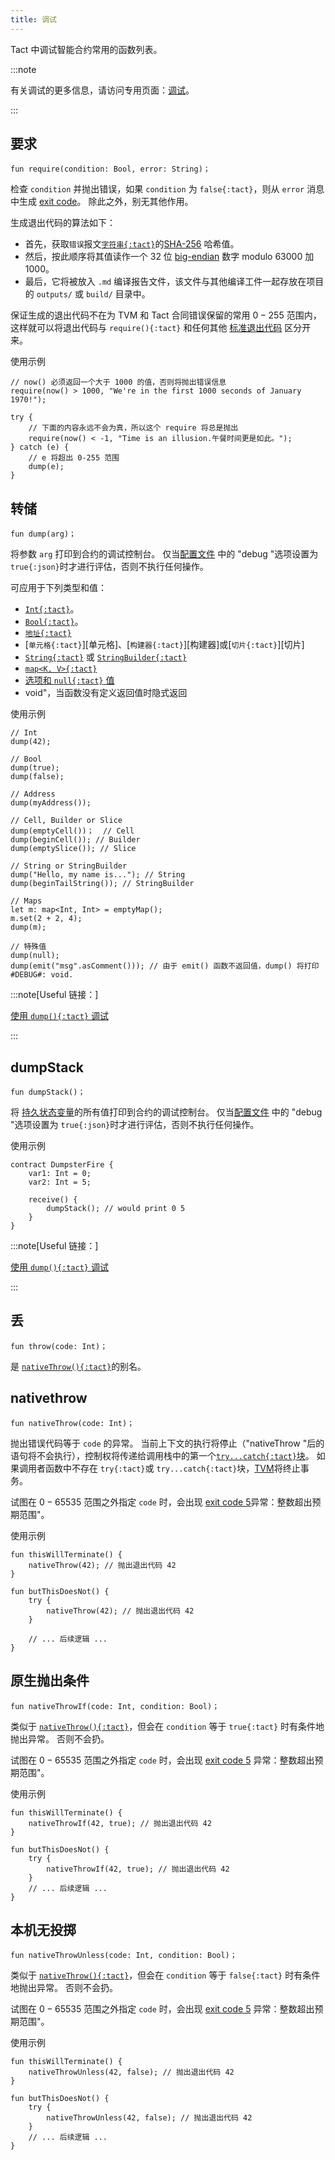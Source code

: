 ```yaml
---
title: 调试
---
```


Tact 中调试智能合约常用的函数列表。

:::note

  有关调试的更多信息，请访问专用页面：[调试](/book/debug)。

:::

## 要求

```tact
fun require(condition: Bool, error: String)；
```

检查 `condition` 并抛出错误，如果 `condition` 为 `false{:tact}`，则从 `error` 消息中生成 [exit code](/book/exit-codes)。 除此之外，别无其他作用。

生成退出代码的算法如下：

- 首先，获取`错误`报文[`字符串{:tact}`][p]的[SHA-256](https://en.wikipedia.org/wiki/SHA-2#Hash_standard) 哈希值。
- 然后，按此顺序将其值读作一个 32 位 [big-endian](https://en.wikipedia.org/wiki/Endianness) 数字 modulo $63000$ 加 $1000$。
- 最后，它将被放入 `.md` 编译报告文件，该文件与其他编译工件一起存放在项目的 `outputs/` 或 `build/` 目录中。

保证生成的退出代码不在为 TVM 和 Tact 合同错误保留的常用 $0 - 255$ 范围内，这样就可以将退出代码与 `require(){:tact}` 和任何其他 [标准退出代码](/book/exit-codes) 区分开来。

使用示例

```tact
// now() 必须返回一个大于 1000 的值，否则将抛出错误信息
require(now() > 1000, "We're in the first 1000 seconds of January 1970!");

try {
    // 下面的内容永远不会为真，所以这个 require 将总是抛出
    require(now() < -1, "Time is an illusion.午餐时间更是如此。");
} catch (e) {
    // e 将超出 0-255 范围
    dump(e);
}
```

## 转储

```tact
fun dump(arg)；
```

将参数 `arg` 打印到合约的调试控制台。 仅当[配置文件](/book/config) 中的 "debug "选项设置为 `true{:json}`时才进行评估，否则不执行任何操作。

可应用于下列类型和值：

- [`Int{:tact}`][int]。
- [`Bool{:tact}`][bool]。
- [`地址{:tact}`][p]
- [`单元格{:tact}`][单元格]、[`构建器{:tact}`][构建器]或[`切片{:tact}`][切片]
- [`String{:tact}`][p] 或 [`StringBuilder{:tact}`][p]
- [`map<K, V>{:tact}`](/book/maps)
- [选项和 `null{:tact}` 值](/book/optionals)
- void"，当函数没有定义返回值时隐式返回

使用示例

```tact
// Int
dump(42);

// Bool
dump(true);
dump(false);

// Address
dump(myAddress());

// Cell, Builder or Slice
dump(emptyCell())；  // Cell
dump(beginCell()); // Builder
dump(emptySlice()); // Slice

// String or StringBuilder
dump("Hello, my name is..."); // String
dump(beginTailString()); // StringBuilder

// Maps
let m: map<Int, Int> = emptyMap();
m.set(2 + 2, 4);
dump(m);

// 特殊值
dump(null);
dump(emit("msg".asComment())); // 由于 emit() 函数不返回值，dump() 将打印 #DEBUG#: void.
```

:::note[Useful 链接：]

  [使用 `dump(){:tact}` 调试](/book/debug#tests-dump)

:::

## dumpStack

```tact
fun dumpStack()；
```

将 [持久状态变量](/book/contracts#variables)的所有值打印到合约的调试控制台。 仅当[配置文件](/book/config) 中的 "debug "选项设置为 `true{:json}`时才进行评估，否则不执行任何操作。

使用示例

```tact {6}
contract DumpsterFire {
    var1: Int = 0;
    var2: Int = 5;

    receive() {
        dumpStack(); // would print 0 5
    }
}
```

:::note[Useful 链接：]

  [使用 `dump(){:tact}` 调试](/book/debug#tests-dump)

:::

## 丢

```tact
fun throw(code: Int)；
```

是 [`nativeThrow(){:tact}`](#nativethrow)的别名。

## nativethrow

```tact
fun nativeThrow(code: Int)；
```

抛出错误代码等于 `code` 的异常。 当前上下文的执行将停止（"nativeThrow "后的语句将不会执行），控制权将传递给调用栈中的第一个[`try...catch{:tact}`块](/book/statements#try-catch)。 如果调用者函数中不存在 `try{:tact}`或 `try...catch{:tact}`块，[TVM](https://docs.ton.org/learn/tvm-instructions/tvm-overview)将终止事务。

试图在 $0 - 65535$ 范围之外指定 `code` 时，会出现 [exit code 5](/book/exit-codes#5)异常：整数超出预期范围"。

使用示例

```tact {2,7}
fun thisWillTerminate() {
    nativeThrow(42); // 抛出退出代码 42
}

fun butThisDoesNot() {
    try {
        nativeThrow(42); // 抛出退出代码 42
    }

    // ... 后续逻辑 ...
}
```

## 原生抛出条件

```tact
fun nativeThrowIf(code: Int, condition: Bool)；
```

类似于 [`nativeThrow(){:tact}`](#nativethrow)，但会在 `condition` 等于 `true{:tact}` 时有条件地抛出异常。 否则不会扔。

试图在 $0 - 65535$ 范围之外指定 `code` 时，会出现 [exit code 5](/book/exit-codes#5) 异常：整数超出预期范围"。

使用示例

```tact {2,7}
fun thisWillTerminate() {
    nativeThrowIf(42, true); // 抛出退出代码 42
}

fun butThisDoesNot() {
    try {
        nativeThrowIf(42, true); // 抛出退出代码 42
    }
    // ... 后续逻辑 ...
}
```

## 本机无投掷

```tact
fun nativeThrowUnless(code: Int, condition: Bool)；
```

类似于 [`nativeThrow(){:tact}`](#nativethrow)，但会在 `condition` 等于 `false{:tact}` 时有条件地抛出异常。 否则不会扔。

试图在 $0 - 65535$ 范围之外指定 `code` 时，会出现 [exit code 5](/book/exit-codes#5) 异常：整数超出预期范围"。

使用示例

```tact {2,7}
fun thisWillTerminate() {
    nativeThrowUnless(42, false); // 抛出退出代码 42
}

fun butThisDoesNot() {
    try {
        nativeThrowUnless(42, false); // 抛出退出代码 42
    }
    // ... 后续逻辑 ...
}
```

[p]: /book/types#primitive-types
[bool]: /book/types#booleans
[int]: /book/integers
[电池]: /book/cells#cells
[建筑工人]: /book/cells#builders
[一片]: /book/cells#slices
